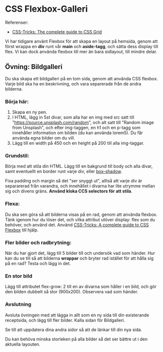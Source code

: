 # CSS Flexbox-Galleri

Referenser:

- [CSS-Tricks: The complete guide to CSS Grid](https://css-tricks.com/snippets/css/complete-guide-grid/)

Vi har tidigare använt Flexbox för att skapa en layout på hemsida, genom att först wrappa en **div** runt vår **main** och **aside-tagg**, och sätta dess display till flex. Vi kan dock använda flexbox till mer än bara sidlayout, till mindre delar.

## Övning: Bildgalleri

Du ska skapa ett bildgalleri på en tom sida, genom att använda CSS flexbox. Varje bild ska ha en beskrivning, och vara separerade från de andra bilderna.

### Börja här:

1. Skapa en ny pen.
2. I HTML, lägg in 5st divar, som alla har en img med src satt till "https://source.unsplash.com/random", och alt satt till "Random image from Unsplash", och efter img-taggen, en h1 och en p-tagg som innehåller information om bilden (du kan använda lorem5). Du får använda egna bilder om du vill.
3. Lägg till en width på 450 och en height på 200 till alla img-taggar.

### Grundstil:

Börja med att stila din HTML. Lägg till en bakgrund till body och alla divar, samt eventuellt en border runt varje div, eller [box-shadow](https://developer.mozilla.org/en-US/docs/Web/CSS/box-shadow).

Fixa padding och margin så det "ser snyggt ut", alltså att varje div är separarerad från varandra, och innehållet i divarna har lite utrymme mellan sig och divens gräns. **Använd kloka CCS selectors för att stila**.

### Flexa:

Du ska sen göra så att bilderna visas på en rad, genom att använda flexbox. Tänk igenom hur du löser det, och vilka attribut utöver display: flex som du behöver, och använd det. Använd [CSS-Tricks: A complete guide to CSS Flexbox](https://css-tricks.com/snippets/css/a-guide-to-flexbox/) till hjälp.

<h3 style="page-break-before: always;">Fler bilder och radbrytning:</h3>

När du har gjort det, lägg till 5 bilder till och undersök vad som händer. Hur kan du se till så att bilderna **wrappar** och bryter rad istället för att hålla sig på en rad? Testa och lägg in det.

### En stor bild

Lägg till attributet flex-grow: 2 till en av divarna som håller i en bild, och gör den bilden dubbelt så stor (900x200). Observera vad som händer.

### Avslutning

Avsluta övningen med att lägga in allt som en ny sida till din existerande receptsida, och lägg till fler bilder. Kalla sidan för Bildgalleri.

Se till att uppdatera dina andra sidor så att de länkar till din nya sida.

Du kan behöva minska storleken på alla bilder så det ser bättre ut i den aktuella layouten.
